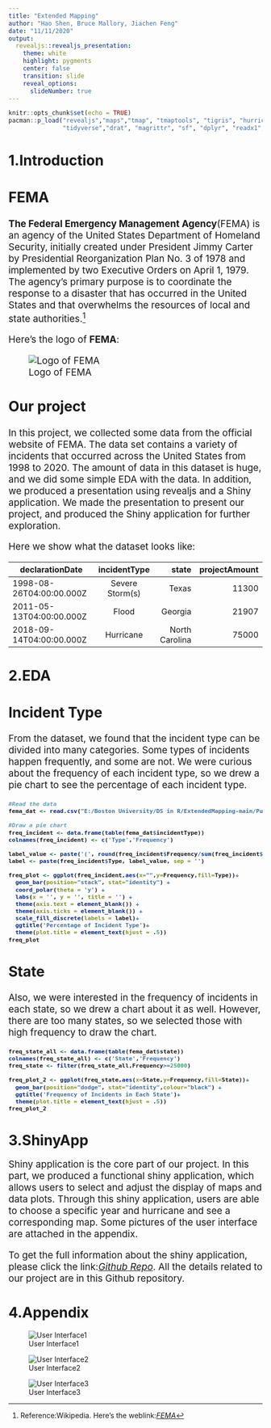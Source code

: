---
title: "Extended Mapping"
author: "Hao Shen, Bruce Mallory, Jiachen Feng"
date: "11/11/2020"
output:
  revealjs::revealjs_presentation:
    theme: white
    highlight: pygments
    center: false
    transition: slide
    reveal_options:
      slideNumber: true
---

```{r setup, include=FALSE}
knitr::opts_chunk$set(echo = TRUE)
pacman::p_load("revealjs","maps","tmap", "tmaptools", "tigris", "hurricaneexposuredata",
               "tidyverse","drat", "magrittr", "sf", "dplyr", "readx1","bookdown")


```




# 1.Introduction
<div style="font-size:14pt">
## FEMA

**The Federal Emergency Management Agency**(FEMA) is an agency of the United States Department of Homeland Security, initially created under President Jimmy Carter by Presidential Reorganization Plan No. 3 of 1978 and implemented by two Executive Orders on April 1, 1979. The agency's primary purpose is to coordinate the response to a disaster that has occurred in the United States and that overwhelms the resources of local and state authorities.[^1] 

Here's the logo of **FEMA**:

![Logo of FEMA](E:/Boston University/DS in R/ExtendedMapping-main/fema.png)

[^1]:Reference:Wikipedia. Here's the weblink:[*FEMA*](https://en.wikipedia.org/wiki/Federal_Emergency_Management_Agency)

## Our project

In this project, we collected some data from the official website of FEMA. The data set contains a variety of incidents that occurred across the United States from 1998 to 2020. The amount of data in this dataset is huge, and we did some simple EDA with the data. In addition, we produced a presentation using revealjs and a Shiny application. We made the presentation to present our project, and produced the Shiny application for further exploration.

Here we show what the dataset looks like:

declarationDate|incidentType|state|projectAmount
--|:--:|--:|--:
1998-08-26T04:00:00.000Z|Severe Storm(s)|Texas|11300
2011-05-13T04:00:00.000Z|Flood|Georgia|21907
2018-09-14T04:00:00.000Z|Hurricane|North Carolina|75000

</div>
# 2.EDA

<div style="font-size:14pt">

## Incident Type

<p>From the dataset, we found that the incident type can be divided into many categories. Some types of incidents happen frequently, and some are not. We were curious about the frequency of each incident type, so we drew a pie chart to see the percentage of each incident type. </p>

<div style="font-size:10pt;font-weight:bold">
```{r}
#Read the data
fema_dat <- read.csv("E:/Boston University/DS in R/ExtendedMapping-main/PublicAssistanceFundedProjectsDetails.csv")

#Draw a pie chart
freq_incident <- data.frame(table(fema_dat$incidentType)) 
colnames(freq_incident) <- c('Type','Frequency')

label_value <- paste('(', round(freq_incident$Frequency/sum(freq_incident$Frequency) * 100, 1), '%)', sep = '')
label <- paste(freq_incident$Type, label_value, sep = '')

freq_plot <- ggplot(freq_incident,aes(x="",y=Frequency,fill=Type))+
  geom_bar(position="stack", stat="identity") + 
  coord_polar(theta = 'y') + 
  labs(x = '', y = '', title = '') + 
  theme(axis.text = element_blank()) + 
  theme(axis.ticks = element_blank()) + 
  scale_fill_discrete(labels = label)+
  ggtitle('Percentage of Incident Type')+
  theme(plot.title = element_text(hjust = .5))
freq_plot

```
</div>

## State

<p>Also, we were interested in the frequency of incidents in each state, so we drew a chart about it as well. However, there are too many states, so we selected those with high frequency to draw the chart.  </p>

<div style="font-size:10pt;font-weight:bold">
```{r}
freq_state_all <- data.frame(table(fema_dat$state))
colnames(freq_state_all) <- c('State','Frequency')
freq_state <- filter(freq_state_all,Frequency>=25000)

freq_plot_2 <- ggplot(freq_state,aes(x=State,y=Frequency,fill=State))+
  geom_bar(position="dodge", stat="identity",colour="black") + 
  ggtitle('Frequency of Incidents in Each State')+
  theme(plot.title = element_text(hjust = .5))
freq_plot_2

```
</div>

</div>

# 3.ShinyApp

<div style="font-size:14pt">

Shiny application is the core part of our project. In this part, we produced a functional shiny application, which allows users to select and adjust the display of maps and data plots. Through this shiny application, users are able to choose a specific year and hurricane and see a corresponding map. Some pictures of the user interface are attached in the appendix.

To get the full information about the shiny application, please click the link:[*Github Repo*](https://github.com/BruceMallory/ExtendedMapping). All the details related to our project are in this Github repository. 

</div>
# 4.Appendix

![User Interface1](E:/Boston University/DS in R/ExtendedMapping-main/shiny1.png)

![User Interface2](E:/Boston University/DS in R/ExtendedMapping-main/shiny2.png)

![User Interface3](E:/Boston University/DS in R/ExtendedMapping-main/shiny3.png)